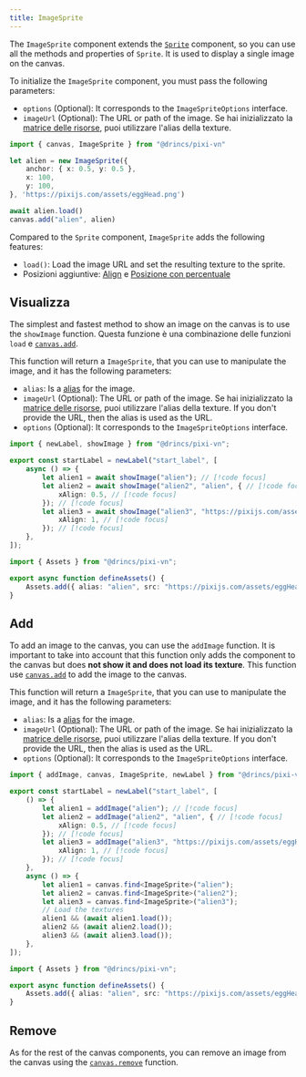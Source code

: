 ```yaml
---
title: ImageSprite
---
```


The `ImageSprite` component extends the [`Sprite`](/start/canvas-components#base-components) component, so you can use all the methods and properties of `Sprite`. It is used to display a single image on the canvas.

To initialize the `ImageSprite` component, you must pass the following parameters:

- `options` (Optional): It corresponds to the `ImageSpriteOptions` interface.
- `imageUrl` (Optional): The URL or path of the image. Se hai inizializzato la [matrice delle risorse](/start/assets-management#initialize-the-asset-matrix-at-project-start), puoi utilizzare l'alias della texture.

```ts
import { canvas, ImageSprite } from "@drincs/pixi-vn"

let alien = new ImageSprite({
    anchor: { x: 0.5, y: 0.5 },
    x: 100,
    y: 100,
}, 'https://pixijs.com/assets/eggHead.png')

await alien.load()
canvas.add("alien", alien)
```

Compared to the `Sprite` component, `ImageSprite` adds the following features:

- `load()`: Load the image URL and set the resulting texture to the sprite.
- Posizioni aggiuntive: [Align](/start/canvas-position.md) e [Posizione con percentuale](/start/canvas-position)

## Visualizza

The simplest and fastest method to show an image on the canvas is to use the `showImage` function. Questa funzione è una combinazione delle funzioni `load` e [`canvas.add`](/start/canvas-functions#add-a-canvas-component).

This function will return a `ImageSprite`, that you can use to manipulate the image, and it has the following parameters:

- `alias`: Is a [alias](/start/canvas-alias) for the image.
- `imageUrl` (Optional): The URL or path of the image. Se hai inizializzato la [matrice delle risorse](/start/assets-management#initialize-the-asset-matrix-at-project-start), puoi utilizzare l'alias della texture. If you don't provide the URL, then the alias is used as the URL.
- `options` (Optional): It corresponds to the `ImageSpriteOptions` interface.

```ts tab="labels/startLabel.ts"
import { newLabel, showImage } from "@drincs/pixi-vn";

export const startLabel = newLabel("start_label", [
    async () => {
        let alien1 = await showImage("alien"); // [!code focus]
        let alien2 = await showImage("alien2", "alien", { // [!code focus]
            xAlign: 0.5, // [!code focus]
        }); // [!code focus]
        let alien3 = await showImage("alien3", "https://pixijs.com/assets/eggHead.png", { // [!code focus]
            xAlign: 1, // [!code focus]
        }); // [!code focus]
    },
]);
```

```ts tab="utils/defineAssets.ts"
import { Assets } from "@drincs/pixi-vn";

export async function defineAssets() {
    Assets.add({ alias: "alien", src: "https://pixijs.com/assets/eggHead.png" });
}
```

<Sandbox
  template="m9q8zk"
  entry="/src/labels/startLabel.ts,/src/utils/assets-utility.ts"
/>

## Add

To add an image to the canvas, you can use the `addImage` function. It is important to take into account that this function only adds the component to the canvas but does **not show it and does not load its texture**. This function use [`canvas.add`](/start/canvas-functions#add-a-canvas-component) to add the image to the canvas.

This function will return a `ImageSprite`, that you can use to manipulate the image, and it has the following parameters:

- `alias`: Is a [alias](/start/canvas-alias) for the image.
- `imageUrl` (Optional): The URL or path of the image. Se hai inizializzato la [matrice delle risorse](/start/assets-management#initialize-the-asset-matrix-at-project-start), puoi utilizzare l'alias della texture. If you don't provide the URL, then the alias is used as the URL.
- `options` (Optional): It corresponds to the `ImageSpriteOptions` interface.

```ts tab="labels/startLabel.ts"
import { addImage, canvas, ImageSprite, newLabel } from "@drincs/pixi-vn";

export const startLabel = newLabel("start_label", [
    () => {
        let alien1 = addImage("alien"); // [!code focus]
        let alien2 = addImage("alien2", "alien", { // [!code focus]
            xAlign: 0.5, // [!code focus]
        }); // [!code focus]
        let alien3 = addImage("alien3", "https://pixijs.com/assets/eggHead.png", { // [!code focus]
            xAlign: 1, // [!code focus]
        }); // [!code focus]
    },
    async () => {
        let alien1 = canvas.find<ImageSprite>("alien");
        let alien2 = canvas.find<ImageSprite>("alien2");
        let alien3 = canvas.find<ImageSprite>("alien3");
        // Load the textures
        alien1 && (await alien1.load());
        alien2 && (await alien2.load());
        alien3 && (await alien3.load());
    },
]);
```

```ts tab="utils/defineAssets.ts"
import { Assets } from "@drincs/pixi-vn";

export async function defineAssets() {
    Assets.add({ alias: "alien", src: "https://pixijs.com/assets/eggHead.png" });
}
```

<Sandbox
  template="5f3jcr"
  entry="/src/labels/startLabel.ts,/src/utils/assets-utility.ts"
/>

## Remove

As for the rest of the canvas components, you can remove an image from the canvas using the [`canvas.remove`](/start/canvas-functions#remove-a-canvas-component) function.
